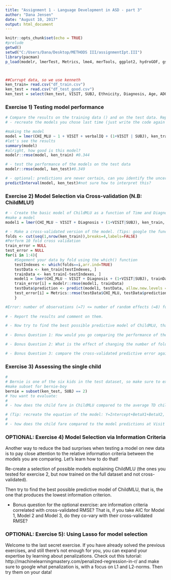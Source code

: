 ```yaml
---
title: "Assignment 1 - Language Development in ASD - part 3"
author: "Dana Jensen"
date: "August 10, 2017"
output: html_document
---
```

```r
knitr::opts_chunk$set(echo = TRUE)
#prelude
getwd()
setwd("C:/Users/Dana/Desktop/METHODS III/assignmentIpt.III")
library(pacman)
p_load(modelr, lmerTest, Metrics, lme4, merTools, ggplot2, hydroGOF, gstat, dplyr, stringr, plyr, caret)



##Currupt data, so we use kenneth
ken_train= read.csv("df_train.csv")
ken_test = read.csv("df_test_good.csv")
ken_test = select(ken_test, VISIT, SUBJ, Ethnicity, Diagnosis, Age, ADOS, types_CHI, tokens_CHI, CHI_MLU, verbalIQ, nonVerbalIQ, types_MOT, MOT_MLU, tokens_MOT)
```

### Exercise 1) Testing model performance

```r
# Compare the results on the training data () and on the test data. Report both of them. Discuss why they are different.
# - recreate the models you chose last time (just write the code again and apply it to Assignment2TrainData1.csv)

#making the model
model = lmer(CHI_MLU ~ 1 + VISIT + verbalIQ + (1+VISIT | SUBJ), ken_train, REML = F)
#let's see the results
summary(model)
#alright, how good is this model?
modelr::rmse(model, ken_train) #0.344

# - test the performance of the models on the test data 
modelr::rmse(model, ken_test)#0.349

# - optional: predictions are never certain, can you identify the uncertainty of the predictions? (e.g. google predictinterval())
predictInterval(model, ken_test)#not sure how to interpret this?

```

### Exercise 2) Model Selection via Cross-validation (N.B: ChildMLU!)
```r
# - Create the basic model of ChildMLU as a function of Time and Diagnosis (don't forget the random effects!).
#make a model
model1 = lmer(CHI_MLU ~ VISIT + Diagnosis + (1+VISIT|SUBJ), ken_train, REML = F)

# - Make a cross-validated version of the model. (Tips: google the function "createFolds";  loop through each fold, train a model on the other folds and test it on the fold)
folds <- cut(seq(1,nrow(ken_train)),breaks=4,labels=FALSE)
#Perform 10 fold cross validation
train_error = NULL
test_error = NULL
for(i in 1:4){
    #Segement your data by fold using the which() function 
    testIndexes <- which(folds==i,arr.ind=TRUE)
    testData <- ken_train[testIndexes, ]
    trainData <- ken_train[-testIndexes, ]
    model1 = lmer(CHI_MLU ~ VISIT + Diagnosis + (1+VISIT|SUBJ), trainData, REML = F)
    train_error[i] = modelr::rmse(model1, trainData)
    testData$prediction <- predict(model1, testData, allow.new.levels = TRUE)
    test_error[i] = Metrics::rmse(testData$CHI_MLU, testData$prediction)
    }

#Error: number of observations (=7) <= number of random effects (=8) for term (VISIT | SUBJ); the random-effects parameters and the residual variance (or scale parameter) are probably unidentifiable
    
# - Report the results and comment on them.

# - Now try to find the best possible predictive model of ChildMLU, that is, the one that produces the best cross-validated results.
 
# - Bonus Question 1: How would you go comparing the performance of the basic model and the cross-validated model on the testing set?

# - Bonus Question 2: What is the effect of changing the number of folds? Can you plot RMSE as a function of number of folds?

# - Bonus Question 3: compare the cross-validated predictive error against the actual predictive error on the test data
```
### Exercise 3) Assessing the single child

```r
# 
# Bernie is one of the six kids in the test dataset, so make sure to extract that child alone for the following analysis.
#make subset for bernie-boy
bernie = subset(ken_test, SUBJ == 2)
# You want to evaluate:
# 
# - how does the child fare in ChildMLU compared to the average TD child at each visit? ***Define the distance in terms of absolute difference between this Child and the average TD***. - WHAT DOES THIS MEAN?

# (Tip: recreate the equation of the model: Y=Intercept+BetaX1+BetaX2, etc; ***input the average of the TD group  for each parameter in the model as X1, X2, etc.).*** - WHAT DOES THIS MEAN??
# 
# - how does the child fare compared to the model predictions at Visit 6? Is the child below or above expectations? (tip: use the predict() function on Bernie's data only and compare the prediction with the actual performance of the child)

```
### OPTIONAL: Exercise 4) Model Selection via Information Criteria
Another way to reduce the bad surprises when testing a model on new data is to pay close attention to the relative information criteria between the models you are comparing. Let's learn how to do that!

Re-create a selection of possible models explaining ChildMLU (the ones you tested for exercise 2, but now trained on the full dataset and not cross-validated).

Then try to find the best possible predictive model of ChildMLU, that is, the one that produces the lowest information criterion.

- Bonus question for the optional exercise: are information criteria correlated with cross-validated RMSE? That is, if you take AIC for Model 1, Model 2 and Model 3, do they co-vary with their cross-validated RMSE?

### OPTIONAL: Exercise 5): Using Lasso for model selection
Welcome to the last secret exercise. If you have already solved the previous exercises, and still there's not enough for you, you can expand your expertise by learning about penalizations. Check out this tutorial: http://machinelearningmastery.com/penalized-regression-in-r/ and make sure to google what penalization is, with a focus on L1 and L2-norms. Then try them on your data!



